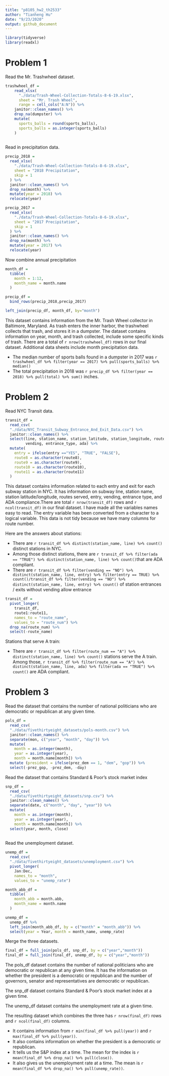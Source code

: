 ```yaml
---
title: "p8105_hw2_th2533"
author: "Tianheng Hu"
date: "9/23/2020"
output: github_document
---
```



```r
library(tidyverse)
library(readxl)


```

# Problem 1

Read the Mr. Trashwheel dataset.

```r
trashwheel_df =
    read_xlsx(
      "./data/Trash-Wheel-Collection-Totals-8-6-19.xlsx",
      sheet = "Mr. Trash Wheel",
      range = cell_cols("A:N")) %>% 
    janitor::clean_names() %>% 
    drop_na(dumpster) %>% 
    mutate(
      sports_balls = round(sports_balls),
      sports_balls = as.integer(sports_balls)
    )
                 
```

Read in precipitation data.
```r
precip_2018 = 
  read_xlsx(
    "./data/Trash-Wheel-Collection-Totals-8-6-19.xlsx",
    sheet = "2018 Precipitation",
    skip = 1
  ) %>% 
  janitor::clean_names() %>% 
  drop_na(month) %>% 
  mutate(year = 2018) %>% 
  relocate(year)

precip_2017 = 
  read_xlsx(
    "./data/Trash-Wheel-Collection-Totals-8-6-19.xlsx",
    sheet = "2017 Precipitation",
    skip = 1
  ) %>% 
  janitor::clean_names() %>% 
  drop_na(month) %>% 
  mutate(year = 2017) %>% 
  relocate(year)

```

Now combine annual precipitation

```r
month_df = 
  tibble(
    month = 1:12,
    month_name = month.name
  )

precip_df = 
  bind_rows(precip_2018,precip_2017)

left_join(precip_df, month_df, by="month")
```

This dataset contains information from the Mr. Trash Wheel collector in Baltimore, Maryland. As trash enters the inner harbor, the trashwheel collects that trash, and stores it in a dumpster. The dataset contains information on year, month, and trash collected, include some specific kinds of trash. There are a total of `r nrow(trashwheel_df)` rows in our final dataset. Additional data sheets include month precipitation data.

* The median number of sports balls found in a dumpster in 2017 was `r trashwheel_df %>% filter(year == 2017) %>% pull(sports_balls) %>% median()`
* The total precipitation in 2018 was `r precip_df %>% filter(year == 2018) %>% pull(total) %>% sum()` inches.


# Problem 2


Read NYC Transit data.
```r
transit_df = 
  read_csv(
  "./data/NYC_Transit_Subway_Entrance_And_Exit_Data.csv") %>% 
  janitor::clean_names() %>% 
  select(line, station_name, station_latitude, station_longitude, route1:route11, entry,
         vending, entrance_type, ada) %>% 
  mutate(
    entry = ifelse(entry =="YES", "TRUE", "FALSE"),
    route8 = as.character(route8),
    route9 = as.character(route9),
    route10 = as.character(route10),
    route11 = as.character(route11)
  ) 


```

This dataset contains information related to each entry and exit for each subway station in NYC. It has information on subway line, station name, station latitude/longitude, routes served, entry, vending, entrance type, and ADA compliance.There are total `r nrow(transit_df)` rows and `r ncol(transit_df)` in our final dataset. I have made all the variables names easy to read. The entry variable has been converted from a character to a logical variable. This data is not tidy because we have many columns for route number. 

Here are the answers about stations:

* There are `r transit_df %>% distinct(station_name, line) %>% count()` distinct stations in NYC.
* Among those distinct stations, there are `r transit_df %>% filter(ada == "TRUE") %>% distinct(station_name, line) %>% count()`that are ADA compliant.
* There are `r transit_df %>% filter(vending == "NO") %>% distinct(station_name, line, entry) %>% filter(entry == TRUE) %>% count()/transit_df %>% filter(vending == "NO") %>% distinct(station_name, line, entry) %>% count()` of station entrances / exits without vending allow entrance


```r
transit_df = 
  pivot_longer(
    transit_df,
    route1:route11,
    names_to = "route_name", 
    values_to = "route_num") %>% 
  drop_na(route_num) %>% 
  select(-route_name)
```


Stations that serve A train:

* There are `r transit_df %>% filter(route_num == "A") %>% distinct(station_name, line) %>% count()` stations serve the A train. Among those, `r transit_df %>% filter(route_num == "A") %>% distinct(station_name, line, ada) %>% filter(ada == "TRUE") %>% count()` are ADA compliant.



# Problem 3

Read the dataset that contains the number of national politicians who are democratic or republican at any given time.

```r
pols_df = 
  read_csv(
  "./data/fivethirtyeight_datasets/pols-month.csv") %>% 
  janitor::clean_names() %>%
  separate(mon, c("year", "month", "day")) %>% 
  mutate(
    month = as.integer(month),
    year = as.integer(year),
    month = month.name[month]) %>% 
  mutate (president = ifelse(prez_dem == 1, "dem", "gop")) %>%
  select(-prez_gop, -prez_dem, -day)

```

Read the dataset that contains Standard & Poor’s stock market index

```r
snp_df = 
  read_csv(
  "./data/fivethirtyeight_datasets/snp.csv") %>% 
  janitor::clean_names() %>%
  separate(date, c("month", "day", "year")) %>% 
  mutate(
    month = as.integer(month),
    year = as.integer(year),
    month = month.name[month]) %>% 
  select(year, month, close)
  
```

Read the unemployment dataset.

```r
unemp_df = 
  read_csv(
  "./data/fivethirtyeight_datasets/unemployment.csv") %>% 
  pivot_longer(
    Jan:Dec,
    names_to = "month", 
    values_to = "unemp_rate") 

month_abb_df = 
  tibble(
    month_abb = month.abb,
    month_name = month.name
  )

unemp_df = 
  unemp_df %>% 
  left_join(month_abb_df, by = c("month" = "month_abb")) %>% 
  select(year = Year, month = month_name, unemp_rate) 

```


Merge the three datasets.

```r

final_df = full_join(pols_df, snp_df, by = c("year","month"))
final_df = full_join(final_df, unemp_df, by = c("year","month"))

```

The pols_df dataset contains the number of national politicians who are democratic or republican at any given time. It has the information on whether the president is a democratic or republican and the number of governors, senator and representatives are democratic or republican.

The snp_df dataset contains Standard & Poor’s stock market index at a given time.

The unemp_df dataset contains the unemployment rate at a given time.

The resulting dataset which combines the three has `r nrow(final_df)` rows and `r ncol(final_df)` columns. 

* It contains information from `r min(final_df %>% pull(year))` and `r max(final_df %>% pull(year))`. 
* It also contains information on whether the president is a democratic or republican. 
* It tells us the S&P index at a time. The mean for the index is `r mean(final_df %>% drop_na() %>% pull(close))`. 
* It also gives us the unemployment rate at a time. The mean is `r mean(final_df %>% drop_na() %>% pull(unemp_rate))`. 
